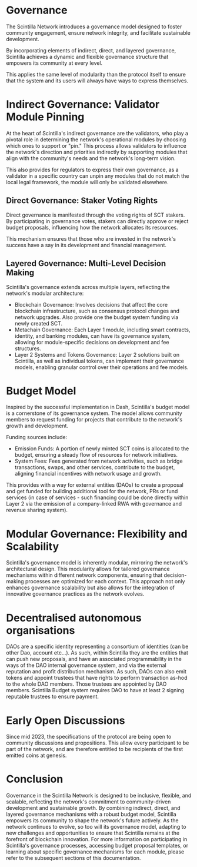 # Governance

The Scintilla Network introduces a governance model designed to foster community engagement, ensure network integrity, and facilitate sustainable development.

By incorporating elements of indirect, direct, and layered governance, Scintilla achieves a dynamic and flexible governance structure that empowers its community at every level.

This applies the same level of modularity than the protocol itself to ensure that the system and its users will always have ways to express themselves.

# **Indirect Governance**: Validator Module Pinning
At the heart of Scintilla's indirect governance are the validators, who play a pivotal role in determining the network's operational modules by choosing which ones to support or "pin." This process allows validators to influence the network's direction and priorities indirectly by supporting modules that align with the community's needs and the network's long-term vision.

This also provides for regulators to express their own governance, as a validator in a specific country can unpin any modules that do not match the local legal framework, the module will only be validated elsewhere.

## **Direct Governance**: Staker Voting Rights
Direct governance is manifested through the voting rights of SCT stakers.
By participating in governance votes, stakers can directly approve or reject budget proposals, influencing how the network allocates its resources.

This mechanism ensures that those who are invested in the network's success have a say in its development and financial management.

## **Layered Governance**: Multi-Level Decision Making
Scintilla's governance extends across multiple layers, reflecting the network's modular architecture:
* Blockchain Governance: Involves decisions that affect the core blockchain infrastructure, such as consensus protocol changes and network upgrades. Also provide one the budget system funding via newly created SCT.
* Metachain Governance: Each Layer 1 module, including smart contracts, identity, and banking modules, can have its governance system, allowing for module-specific decisions on development and fee structures.
* Layer 2 Systems and Tokens Governance: Layer 2 solutions built on Scintilla, as well as individual tokens, can implement their governance models, enabling granular control over their operations and fee models.

# **Budget Model**
Inspired by the successful implementation in Dash, Scintilla's budget model is a cornerstone of its governance system. The model allows community members to request funding for projects that contribute to the network's growth and development.

Funding sources include:
* Emission Funds: A portion of newly minted SCT coins is allocated to the budget, ensuring a steady flow of resources for network initiatives.
* System Fees: Fees generated from network activities, such as bridge transactions, swaps, and other services, contribute to the budget, aligning financial incentives with network usage and growth.

This provides with a way for external entities (DAOs) to create a proposal and get funded for building additional tool for the network, PRs or fund services (in case of services - such financing could be done directly within Layer 2 via the emission of a company-linked RWA with governance and revenue sharing system).

# **Modular Governance**: Flexibility and Scalability

Scintilla's governance model is inherently modular, mirroring the network's architectural design. This modularity allows for tailored governance mechanisms within different network components, ensuring that decision-making processes are optimized for each context. This approach not only enhances governance scalability but also allows for the integration of innovative governance practices as the network evolves.

# Decentralised autonomous organisations

DAOs are a specific identity representing a consortium of identities (can be other Dao, account etc…).
As such, within Scintilla they are the entities that can push new proposals, and have an associated programmability in the ways of the DAO internal governance system, and via the external reputation and profit distribution mechanism.
As such, DAOs can also emit tokens and appoint trustees that have rights to perform transaction as-hod to the whole DAO members.
Those trustees are appointed by DAO members.
Scintilla Budget system requires DAO to have at least 2 signing reputable trustees to ensure payment.

# Early Open Discussions

Since mid 2023, the specifications of the protocol are being open to community discussions and propositions.
This allow every participant to be part of the network, and are therefore entitled to be recipients of the first emitted coins at genesis.

# Conclusion
Governance in the Scintilla Network is designed to be inclusive, flexible, and scalable, reflecting the network's commitment to community-driven development and sustainable growth.
By combining indirect, direct, and layered governance mechanisms with a robust budget model, Scintilla empowers its community to shape the network's future actively. As the network continues to evolve, so too will its governance model, adapting to new challenges and opportunities to ensure that Scintilla remains at the forefront of blockchain innovation.
For more information on participating in Scintilla's governance processes, accessing budget proposal templates, or learning about specific governance mechanisms for each module, please refer to the subsequent sections of this documentation.
